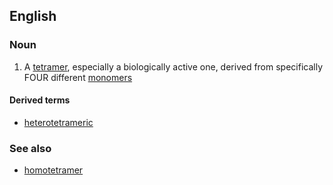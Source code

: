 ==English==

===Noun===
{{en-noun}}

#{{chemistry|biochemistry}} A [[tetramer]], especially a biologically active one, derived from specifically FOUR different  [[monomer]]s

====Derived terms====
*[[heterotetrameric]]

===See also===
*[[homotetramer]]